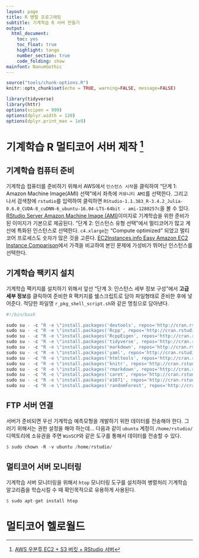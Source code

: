 ```yaml
---
layout: page
title: R 병렬 프로그래밍
subtitle: 기계학습 R 서버 만들기
output:
  html_document: 
    toc: yes
    toc_float: true
    highlight: tango
    number_section: true
    code_folding: show
mainfont: NanumGothic
---
```


``` r
source("tools/chunk-options.R")
knitr::opts_chunk$set(echo = TRUE, warning=FALSE, message=FALSE)

library(tidyverse)
library(httr)
options(scipen = 999)
options(dplyr.width = 120)
options(dplyr.print_max = 1e9)
```

# 기계학습 R 멀티코어 서버 제작 [^ml-aws-ec2] {#make-multicore-r-server}

[^ml-aws-ec2]: [AWS 우분투 EC2 + S3 버킷 + RStudio 서버](https://statkclee.github.io/ml/ds-aws-rstudio-server.html)

## 기계학습 컴퓨터 준비 {#make-multicore-r-server-ml-hardware}

기계학습 컴퓨터를 준비하기 위해서 AWS에서 `인스턴스 시작`을 클릭하여 "단계 1: Amazon Machine Image(AMI) 선택"에서 
좌측에 `커뮤니티 AMI`를 선택한다. 그리고 나서 검색창에 `rstudio`를 입력하여 클릭하면 `RStudio-1.1.383_R-3.4.2_Julia-0.6.0_CUDA-8_cuDNN-6_ubuntu-16.04-LTS-64bit - ami-1280257c`을 
볼 수 있다. [RStudio Server Amazon Machine Image (AMI)](http://www.louisaslett.com/RStudio_AMI/)이미지로 기계학습을 위한 준비가 된 이미지가 기본으로 제공된다.
"단계 2: 인스턴스 유형 선택"에서 멀티코어가 많고 계산에 특화된 인스턴스로 선택한다. `c4.xlarge`는 "Compute optimized" 되었고 멀티코어 프로세스도 숫자가 많은 것을 고른다.
[EC2Instances.info Easy Amazon EC2 Instance Comparison](https://www.ec2instances.info/)에서 가격을 비교하여 본인 문제에 가성비가 뛰어난 인스턴스를 선택한다.

## 기계학습 팩키지 설치 {#make-multicore-r-server-ml-packages}

기계학습 팩키지를 설치하기 위해서 앞선 "단계 3: 인스턴스 세부 정보 구성"에서 **고급 세부 정보**를 클릭하여 준비한 R 팩키지를 쉘스크립트로 담아 파일형태로 준비한 후에 넣어준다.
적당한 파일명 `r_pkg_shell_script.sh`와 같은 명칭으로 담아낸다.

``` r
#!/bin/bash

sudo su - -c "R -e \"install.packages('devtools', repos='http://cran.rstudio.com/')\""
sudo su - -c "R -e \"install.packages('Rcpp', repos='http://cran.rstudio.com/')\""
sudo su - -c "R -e \"install.packages('RcppEigen', repos='http://cran.rstudio.com/')\""
sudo su - -c "R -e \"install.packages('tidyverse', repos='http://cran.rstudio.com/')\""
sudo su - -c "R -e \"install.packages('markdown', repos='http://cran.rstudio.com/')\""
sudo su - -c "R -e \"install.packages('yaml', repos='http://cran.rstudio.com/')\""
sudo su - -c "R -e \"install.packages('htmltools', repos='http://cran.rstudio.com/')\""
sudo su - -c "R -e \"install.packages('knitr', repos='http://cran.rstudio.com/')\""
sudo su - -c "R -e \"install.packages('rmarkdown', repos='http://cran.rstudio.com/')\""
sudo su - -c "R -e \"install.packages('caret', repos='http://cran.rstudio.com/')\""
sudo su - -c "R -e \"install.packages('e1071', repos='http://cran.rstudio.com/')\""
sudo su - -c "R -e \"install.packages('randomForest', repos='http://cran.rstudio.com/')\""
```

## FTP 서버 연결 {#make-multicore-r-server-ftp}

서버가 준비되면 우선 기계학습 예측모형을 개발하기 위한 데이터를 전송해야 한다.
그러기 위해서는 권한 설정을 해야 하는데... 다음과 같이 `ubuntu` 계정이 `/home/rstudio/` 디렉토리에 소유권을 주면 
`WinSCP`와 같은 도구를 통해서 데이터를 전송할 수 있다.

``` r
$ sudo chown -R -v ubuntu /home/rstudio/
```

## 멀티코어 서버 모니터링 {#make-multicore-r-server-htop}

기계학습 서버 모니터링을 위해서 `htop` 모니터링 도구를 설치하여 
병렬처리 기계학습 알고리즘을 학습시킬 수 때 확인목적으로 유용하게 사용된다.


``` r
$ sudo apt-get install htop
```


# 멀티코어 헬로월드 {#make-multicore-r-server-hello-world}



